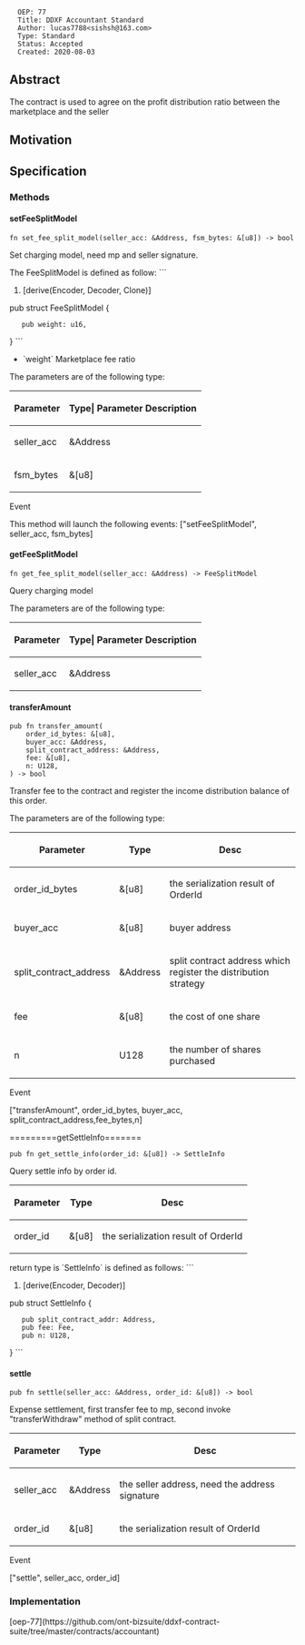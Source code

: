 <pre>
  OEP: 77
  Title: DDXF Accountant Standard
  Author: lucas7788<sishsh@163.com>
  Type: Standard
  Status: Accepted
  Created: 2020-08-03
</pre>

==Abstract==

The contract is used to agree on the profit distribution ratio between the marketplace and the seller

==Motivation==


==Specification==

===Methods===

====setFeeSplitModel====

<pre>
fn set_fee_split_model(seller_acc: &Address, fsm_bytes: &[u8]) -> bool
</pre>

Set charging model, need mp and seller signature.

The FeeSplitModel is defined as follow:
```
#[derive(Encoder, Decoder, Clone)]
pub struct FeeSplitModel {
    pub weight: u16,
}
```

* `weight` Marketplace fee ratio


The parameters are of the following type:

{| class = "wikitable"
! style = "text-align:center;"| Parameter
! Type| Parameter Description
|-
| seller_acc
| &Address
| the owner of token template
|-
| fsm_bytes
| &[u8]
| the serialization result of FeeSplitModel
|}

Event

This method will launch the following events:
["setFeeSplitModel", seller_acc, fsm_bytes]


====getFeeSplitModel====

<pre>
fn get_fee_split_model(seller_acc: &Address) -> FeeSplitModel
</pre>

Query charging model

The parameters are of the following type:

{| class = "wikitable"
! style = "text-align:center;"| Parameter
! Type| Parameter Description
|-
| seller_acc
| &Address
| seller address
|}


====transferAmount====

<pre>
pub fn transfer_amount(
    order_id_bytes: &[u8],
    buyer_acc: &Address,
    split_contract_address: &Address,
    fee: &[u8],
    n: U128,
) -> bool
</pre>

Transfer fee to the contract and register the income distribution balance of this order.

The parameters are of the following type:

{| class = "wikitable"
! style = "text-align:center;"| Parameter
! Type
! Desc
|-
| order_id_bytes
| &[u8]
| the serialization result of OrderId
|-
| buyer_acc
| &[u8]
| buyer address
|-
| split_contract_address
| &Address
| split contract address which register the distribution strategy
|-
| fee
| &[u8]
| the cost of one share
|-
| n
| U128
| the number of shares purchased
|}

Event

["transferAmount", order_id_bytes, buyer_acc, split_contract_address,fee_bytes,n]

=========getSettleInfo=======

<pre>
pub fn get_settle_info(order_id: &[u8]) -> SettleInfo
</pre>

Query settle info by order id.

{| class = "wikitable"
! style = "text-align:center;"| Parameter
! Type
! Desc
|-
| order_id
| &[u8]
| the serialization result of OrderId
|}

return type is `SettleInfo` is defined as follows:
```
#[derive(Encoder, Decoder)]
pub struct SettleInfo {
    pub split_contract_addr: Address,
    pub fee: Fee,
    pub n: U128,
}
```

====settle====

<pre>
pub fn settle(seller_acc: &Address, order_id: &[u8]) -> bool
</pre>

Expense settlement, first transfer fee to mp, second invoke "transferWithdraw" method of split contract.

{| class = "wikitable"
! style = "text-align:center;"| Parameter
! Type
! Desc
|-
| seller_acc
| &Address
| the seller address, need the address signature
|-
| order_id
| &[u8]
| the serialization result of OrderId
|}


Event

["settle", seller_acc, order_id]


===Implementation===

[oep-77](https://github.com/ont-bizsuite/ddxf-contract-suite/tree/master/contracts/accountant)